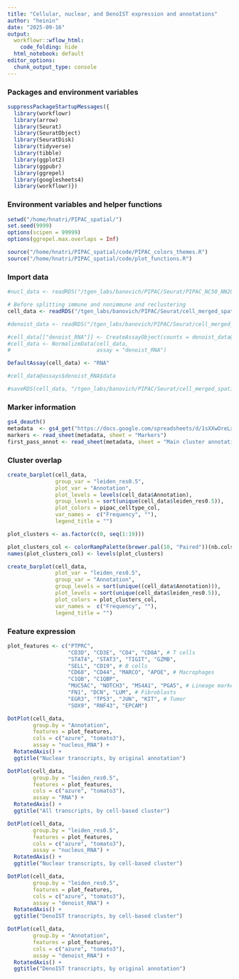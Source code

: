 ```yaml
---
title: "Cellular, nuclear, and DenoIST expression and annotations"
author: "heinin"
date: "2025-09-16"
output:
  workflowr::wflow_html:
    code_folding: hide
  html_notebook: default
editor_options:
  chunk_output_type: console
---
```


### Packages and environment variables

```r

suppressPackageStartupMessages({
  library(workflowr)
  library(arrow)
  library(Seurat)
  library(SeuratObject)
  library(SeuratDisk)
  library(tidyverse)
  library(tibble)
  library(ggplot2)
  library(ggpubr)
  library(ggrepel)
  library(googlesheets4)
  library(workflowr)})

```

### Environment variables and helper functions

```r

setwd("/home/hnatri/PIPAC_spatial/")
set.seed(9999)
options(scipen = 99999)
options(ggrepel.max.overlaps = Inf)

source("/home/hnatri/PIPAC_spatial/code/PIPAC_colors_themes.R")
source("/home/hnatri/PIPAC_spatial/code/plot_functions.R")

```

### Import data

```r

#nucl_data <- readRDS("/tgen_labs/banovich/PIPAC/Seurat/PIPAC_NC50_NN20_PC20_Seurat_annotated_metadata.rds")

# Before splitting immune and nonimmune and reclustering
cell_data <- readRDS("/tgen_labs/banovich/PIPAC/Seurat/cell_merged_spatial_filtered_splitsamples_clustered_NC50_NN20_PC20_Seurat_denoIST.rds")

#denoist_data <- readRDS("/tgen_labs/banovich/PIPAC/Seurat/cell_merged_spatial_filtered_splitsamples_clustered_NC50_NN20_PC20_Seurat_denoIST.rds")

#cell_data[["denoist_RNA"]] <- CreateAssayObject(counts = denoist_data@assays$denoist_RNA$counts)
#cell_data <- NormalizeData(cell_data,
#                           assay = "denoist_RNA")

DefaultAssay(cell_data) <- "RNA"

#cell_data@assays$denoist_RNA$data

#saveRDS(cell_data, "/tgen_labs/banovich/PIPAC/Seurat/cell_merged_spatial_filtered_splitsamples_clustered_NC50_NN20_PC20_Seurat_denoIST.rds")

```

### Marker information

```r

gs4_deauth()
metadata  <- gs4_get("https://docs.google.com/spreadsheets/d/1sXXwOreLxjMSUoPt79c6jmaQpluWkaxA5P5HfDsed3I/edit?usp=sharing")
markers <- read_sheet(metadata, sheet = "Markers")
first_pass_annot <- read_sheet(metadata, sheet = "Main cluster annotations")

```

### Cluster overlap

```r

create_barplot(cell_data,
               group_var = "leiden_res0.5",
               plot_var = "Annotation",
               plot_levels = levels(cell_data$Annotation),
               group_levels = sort(unique(cell_data$leiden_res0.5)),
               plot_colors = pipac_celltype_col,
               var_names =  c("Frequency", ""),
               legend_title = "")

plot_clusters <- as.factor(c(0, seq(1:19)))

plot_clusters_col <- colorRampPalette(brewer.pal(10, "Paired"))(nb.cols <- length(plot_clusters))
names(plot_clusters_col) <- levels(plot_clusters)

create_barplot(cell_data,
               plot_var = "leiden_res0.5",
               group_var = "Annotation",
               group_levels = sort(unique((cell_data$Annotation))),
               plot_levels = sort(unique(cell_data$leiden_res0.5)),
               plot_colors = plot_clusters_col,
               var_names =  c("Frequency", ""),
               legend_title = "")

```

### Feature expression

```r

plot_features <- c("PTPRC",
                   "CD3D", "CD3E", "CD4", "CD8A", # T cells
                   "STAT4", "STAT3", "TIGIT", "GZMB",
                   "SELL", "CD19", # B cells
                   "CD68", "CD44", "MARCO", "APOE", # Macrophages
                   "C1QB", "C1QBP",
                   "MUC5AC", "NOTCH3", "MS4A1", "PGA5", # Lineage markers
                   "FN1", "DCN", "LUM", # Fibroblasts
                   "EGR3", "TP53", "JUN", "KIT", # Tumor
                   "SOX9", "RNF43", "EPCAM")

DotPlot(cell_data,
        group.by = "Annotation",
        features = plot_features,
        cols = c("azure", "tomato3"),
        assay = "nucleus_RNA") +
  RotatedAxis() +
  ggtitle("Nuclear transcripts, by original annotation")

DotPlot(cell_data,
        group.by = "leiden_res0.5",
        features = plot_features,
        cols = c("azure", "tomato3"),
        assay = "RNA") +
  RotatedAxis() +
  ggtitle("All transcripts, by cell-based cluster")

DotPlot(cell_data,
        group.by = "leiden_res0.5",
        features = plot_features,
        cols = c("azure", "tomato3"),
        assay = "nucleus_RNA") +
  RotatedAxis() +
  ggtitle("Nuclear transcripts, by cell-based cluster")

DotPlot(cell_data,
        group.by = "leiden_res0.5",
        features = plot_features,
        cols = c("azure", "tomato3"),
        assay = "denoist_RNA") +
  RotatedAxis() +
  ggtitle("DenoIST transcripts, by cell-based cluster")

DotPlot(cell_data,
        group.by = "Annotation",
        features = plot_features,
        cols = c("azure", "tomato3"),
        assay = "denoist_RNA") +
  RotatedAxis() +
  ggtitle("DenoIST transcripts, by original annotation")

```


